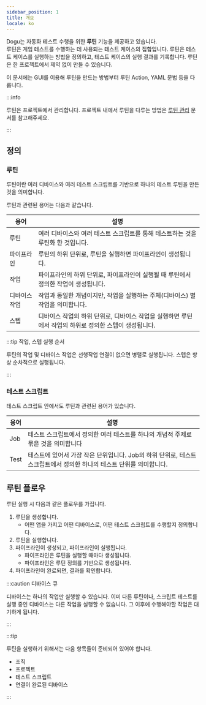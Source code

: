 ```yaml
---
sidebar_position: 1
title: 개요
locale: ko
---
```


Dogu는 자동화 테스트 수행을 위한 **루틴** 기능을 제공하고 있습니다.  
루틴은 게임 테스트를 수행하는 데 사용되는 테스트 케이스의 집합입니다. 루틴은 테스트 케이스를 실행하는 방법을 정의하고, 테스트 케이스의 실행 결과를 기록합니다.
루틴은 한 프로젝트에서 제약 없이 만들 수 있습니다.

이 문서에는 GUI를 이용해 루틴을 만드는 방법부터 루틴 Action, YAML 문법 등을 다룹니다.

:::info

루틴은 프로젝트에서 관리합니다. 프로젝트 내에서 루틴을 다루는 방법은 [루틴 관리](/management/project/routine) 문서를 참고해주세요.

:::

## 정의

### 루틴

루틴이란 여러 디바이스와 여러 테스트 스크립트를 기반으로 하나의 테스트 루틴을 만든 것을 의미합니다.

루틴과 관련된 용어는 다음과 같습니다.

| 용어          | 설명                                                                                                   |
| ------------- | ------------------------------------------------------------------------------------------------------ |
| 루틴          | 여러 디바이스와 여러 테스트 스크립트를 통해 테스트하는 것을 루틴화 한 것입니다.                        |
| 파이프라인    | 루틴의 하위 단위로, 루틴을 실행하면 파이프라인이 생성됩니다.                                           |
| 작업          | 파이프라인의 하위 단위로, 파이프라인이 실행될 때 루틴에서 정의한 작업이 생성됩니다.                    |
| 디바이스 작업 | 작업과 동일한 개념이지만, 작업을 실행하는 주체(디바이스) 별 작업을 의미합니다.                         |
| 스텝          | 디바이스 작업의 하위 단위로, 디바이스 작업을 실행하면 루틴에서 작업의 하위로 정의한 스텝이 생성됩니다. |

:::tip 작업, 스텝 실행 순서

루틴의 작업 및 디바이스 작업은 선행작업 연결이 없으면 병렬로 실행됩니다. 스텝은 항상 순차적으로 실행됩니다.

:::

### 테스트 스크립트

테스트 스크립트 안에서도 루틴과 관련된 용어가 있습니다.

| 용어 | 설명                                                                                                                 |
| ---- | -------------------------------------------------------------------------------------------------------------------- |
| Job  | 테스트 스크립트에서 정의한 여러 테스트를 하나의 개념적 주제로 묶은 것을 의미합니다                                   |
| Test | 테스트에 있어서 가장 작은 단위입니다. Job의 하위 단위로, 테스트 스크립트에서 정의한 하나의 테스트 단위를 의미합니다. |

## 루틴 플로우

루틴 실행 시 다음과 같은 플로우를 가집니다.

1. 루틴을 생성합니다.
   - 어떤 앱을 가지고 어떤 디바이스로, 어떤 테스트 스크립트를 수행할지 정의합니다.
2. 루틴을 실행합니다.
3. 파이프라인이 생성되고, 파이프라인이 실행됩니다.
   - 파이프라인은 루틴을 실행할 때마다 생성됩니다.
   - 파이프라인은 루틴 정의를 기반으로 생성됩니다.
4. 파이프라인이 완료되면, 결과를 확인합니다.

:::caution 디바이스 큐

디바이스는 하나의 작업만 실행할 수 있습니다. 이미 다른 루틴이나, 스크립트 테스트를 실행 중인 디바이스는 다른 작업을 실행할 수 없습니다. 그 이후에 수행해야할 작업은 대기하게 됩니다.

:::

:::tip

루틴을 실행하기 위해서는 다음 항목들이 준비되어 있어야 합니다.

- 조직
- 프로젝트
- 테스트 스크립트
- 연결이 완료된 디바이스

:::
